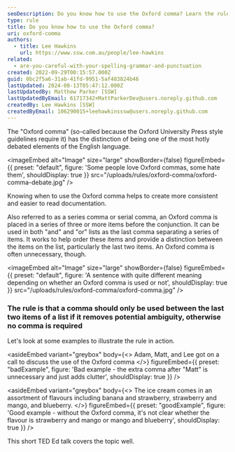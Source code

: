 ```yaml
---
seoDescription: Do you know how to use the Oxford comma? Learn the rule and when to add that extra comma to avoid ambiguity in your writing.
type: rule
title: Do you know how to use the Oxford comma?
uri: oxford-comma
authors:
  - title: Lee Hawkins
    url: https://www.ssw.com.au/people/lee-hawkins
related:
  - are-you-careful-with-your-spelling-grammar-and-punctuation
created: 2022-09-29T00:15:57.000Z
guid: 0bc2f5a6-31ab-41fd-9951-5af483824b46
lastUpdated: 2024-08-13T05:47:12.000Z
lastUpdatedBy: Matthew Parker [SSW]
lastUpdatedByEmail: 61717342+MattParkerDev@users.noreply.github.com
createdBy: Lee Hawkins [SSW]
createdByEmail: 106290015+leehawkinsssw@users.noreply.github.com
---
```


The "Oxford comma" (so-called because the Oxford University Press style guidelines require it) has the distinction of being one of the most hotly debated elements of the English language.


<imageEmbed
  alt="Image"
  size="large"
  showBorder={false}
  figureEmbed={{
    preset: "default",
    figure: 'Some people love Oxford commas, some hate them',
    shouldDisplay: true
  }}
  src="/uploads/rules/oxford-comma/oxford-comma-debate.jpg"
/>

Knowing when to use the Oxford comma helps to create more consistent and easier to read documentation.

Also referred to as a series comma or serial comma, an Oxford comma is placed in a series of three or more items before the conjunction. It can be used in both "and" and "or" lists as the last comma separating a series of items. It works to help order these items and provide a distinction between the items on the list, particularly the last two items. An Oxford comma is often unnecessary, though.

<imageEmbed
  alt="Image"
  size="large"
  showBorder={false}
  figureEmbed={{
    preset: "default",
    figure: 'A sentence with quite different meaning depending on whether an Oxford comma is used or not',
    shouldDisplay: true
  }}
  src="/uploads/rules/oxford-comma/oxford-comma.jpg"
/>

### The rule is that a comma should only be used between the last two items of a list if it removes potential ambiguity, otherwise no comma is required

Let's look at some examples to illustrate the rule in action.

<asideEmbed
  variant="greybox"
  body={<>
    Adam, Matt, and Lee got on a call to discuss the use of the Oxford comma
  </>}
  figureEmbed={{
    preset: "badExample",
    figure: 'Bad example - the extra comma after "Matt" is unnecessary and just adds clutter',
    shouldDisplay: true
  }}
/>

<asideEmbed
  variant="greybox"
  body={<>
    The ice cream comes in an assortment of flavours including banana and strawberry, strawberry and mango, and blueberry.
  </>}
  figureEmbed={{
    preset: "goodExample",
    figure: 'Good example - without the Oxford comma, it\'s not clear whether the flavour is strawberry and mango or mango and blueberry',
    shouldDisplay: true
  }}
/>

This short TED Ed talk covers the topic well.
<youtubeEmbed url="https://youtu.be/ptM7FzyjtRk" description="" />
